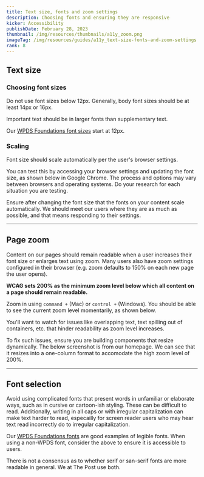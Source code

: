 ```yaml
---
title: Text size, fonts and zoom settings
description: Choosing fonts and ensuring they are responsive
kicker: Accessibility
publishDate: February 28, 2023
thumbnail: /img/resources/thumbnails/a11y_zoom.png
imageTag: /img/resources/guides/a11y_text-size-fonts-and-zoom-settings.png
rank: 8
---
```


## Text size

### Choosing font sizes

Do not use font sizes below 12px. Generally, body font sizes should be at least 14px or 16px.

Important text should be in larger fonts than supplementary text.

Our [WPDS Foundations font sizes](/foundations/typography#Font%20size) start at 12px.

### Scaling

Font size should scale automatically per the user's browser settings.

You can test this by accessing your browser settings and updating the font size, as shown below in Google Chrome. The process and options may vary between browsers and operating systems. Do your research for each situation you are testing.

Ensure after changing the font size that the fonts on your content scale automatically. We should meet our users where they are as much as possible, and that means responding to their settings.

<Container>
  <Box css={{ display: "flex", justifyContent: "center", margin: "auto" }}>
    <InlineImage
      width={836}
      height={448}
      src="/images/browser-font-size.png"
      alt="Screenshot shows The Washington Post homepage with 200% font size via Google Chrome browser settings."
    />
  </Box>
</Container>

---

## Page zoom

Content on our pages should remain readable when a user increases their font size or enlarges text using zoom. Many users also have zoom settings configured in their browser (e.g. zoom defaults to 150% on each new page the user opens).

**WCAG sets 200% as the minimum zoom level below which all content on a page should remain readable.**

Zoom in using `command +` (Mac) or `control +` (Windows). You should be able to see the current zoom level momentarily, as shown below.

You'll want to watch for issues like overlapping text, text spilling out of containers, etc. that hinder readability as zoom level increases.

To fix such issues, ensure you are building components that resize dynamically. The below screenshot is from our homepage. We can see that it resizes into a one-column format to accomodate the high zoom level of 200%.

<Container>
  <Box css={{ display: "flex", justifyContent: "center", margin: "auto" }}>
    <InlineImage
      width={836}
      height={448}
      src="/images/zoom-example.png"
      alt="Screenshot shows The Washington Post homepage at 200% page zoom."
    />
  </Box>
</Container>

---

## Font selection

Avoid using complicated fonts that present words in unfamiliar or elaborate ways, such as in cursive or cartoon-ish styling. These can be difficult to read. Additionally, writing in all caps or with irregular capitalization can make text harder to read, especailly for screen reader users who may hear text read incorrectly do to irregular capitalization.

Our [WPDS Foundations fonts](/foundations/typography#Font) are good examples of legible fonts. When using a non-WPDS font, consider the above to ensure it is accessible to users.

There is not a consensus as to whether serif or san-serif fonts are more readable in general. We at The Post use both.
